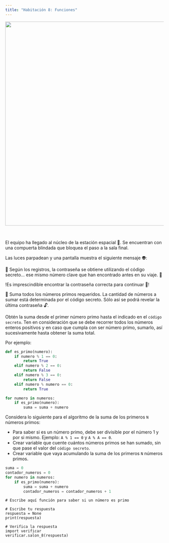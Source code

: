 ```yaml
---
title: "Habitación 8: Funciones"
---
```


<center>
<img src="./img/sala_17.png" width="650">
</center>

<br/>

El equipo ha llegado al núcleo de la estación espacial 🌌. Se encuentran con una compuerta blindada que bloquea el
paso a la sala final.

Las luces parpadean y una pantalla muestra el siguiente mensaje 👽:

<div class="d-flex justify-content-center">
<div class="alert alert-warning">
🧠 Según los registros, la contraseña se obtiene utilizando el código secreto... ese mismo número clave que han
encontrado antes en su viaje. 🔎
</div>
</div>

!Es imprescindible encontrar la contraseña correcta para continuar 🧩!

🔢 Suma todos los números primos requeridos. La cantidad de números a sumar está
determinada por el código secreto. Sólo así se podrá revelar la última contraseña 🔓.

<div class="alert alert-info">
Obtén la suma desde el primer número primo hasta el indicado en el `código secreto`. Ten en consideración que se debe recorrer todos
los números enteros positivos y en caso que cumpla con ser número primo, sumarlo, así sucesivamente hasta obtener la suma total.

Por ejemplo:

```python
def es_primo(numero):
    if numero % 1 == 0:
        return True
    elif numero % 2 == 0:
        return False
    elif numero % 3 == 0:
        return False
    elif numero % numero == 0:
        return True

for numero in numeros:
    if es_primo(numero):
        suma = suma + numero
```
</div>

::: {.callout-tip title="Pista" collapse="true"}
Considera lo siguiente para el algoritmo de la suma de los primeros `N` números primos:

- Para saber si es un número primo, debe ser divisible por el número 1 y por si mismo. Ejemplo: `A % 1 == 0`  y `A % A == 0`.
- Crear variable que cuente cuántos números primos se han sumado, sin que pase el valor del `código secreto`.
- Crear variable que vaya acumulando la suma de los primeros `N` números primos.

```python
suma = 0
contador_numeros = 0
for numero in numeros:
    if es_primo(numero):
        suma = suma + numero
        contador_numeros = contador_numeros + 1
```

:::

```pyodide-python

# Escribe aquí función para saber si un número es primo

# Escribe tu respuesta
respuesta = None
print(respuesta)

# Verifica la respuesta
import verificar
verificar.salon_8(respuesta)
```